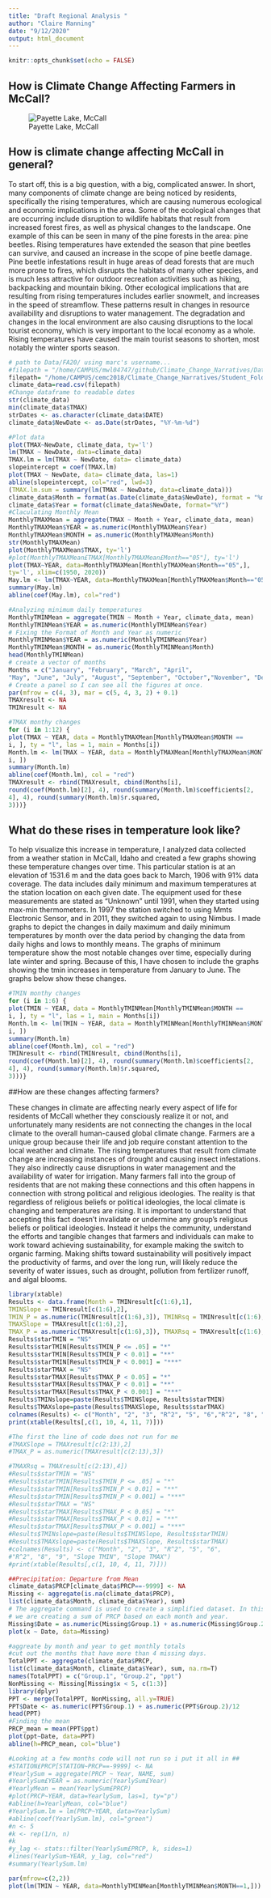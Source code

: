 ```yaml
---
title: "Draft Regional Analysis "
author: "Claire Manning"
date: "9/12/2020"
output: html_document
---
```


```r
knitr::opts_chunk$set(echo = FALSE)
```

## How is Climate Change Affecting Farmers in McCall?

![Payette Lake, McCall](https://www.weather-us.com/weather/images/city/4/3/2349334-1500.jpg)

## How is climate change affecting McCall in general?

To start off, this is a big question, with a big, complicated answer. In short, many components of climate change are being noticed by residents, specifically the rising temperatures, which are causing numerous ecological and economic implications in the area. Some of the ecological changes that are occurring include disruption to wildlife habitats that result from increased forest fires, as well as physical changes to the landscape. One example of this can be seen in many of the pine forests in the area: pine beetles. Rising temperatures have extended the season that pine beetles can survive, and caused an increase in the scope of pine beetle damage. Pine beetle infestations result in huge areas of dead forests that are much more prone to fires, which disrupts the habitats of many other species, and is much less attractive for outdoor recreation activities such as hiking, backpacking and mountain biking. Other ecological implications that are resulting from rising temperatures includes earlier snowmelt, and increases in the speed of streamflow. These patterns result in changes in resource availability and disruptions to water management. The degradation and changes in the local environment are also causing disruptions to the local tourist economy, which is very important to the local economy as a whole. Rising temperatures have caused the main tourist seasons to shorten, most notably the winter sports season. 


```r
# path to Data/FA20/ using marc's username...
#filepath = "/home/CAMPUS/mwl04747/github/Climate_Change_Narratives/Data/FA20/manning_mccall_data.csv"
filepath= "/home/CAMPUS/cemc2018/Climate_Change_Narratives/Student_Folders/Manning/manning_mccall_data.csv"
climate_data=read.csv(filepath)
#Change dataframe to readable dates
str(climate_data)
min(climate_data$TMAX)
strDates <- as.character(climate_data$DATE)
climate_data$NewDate <- as.Date(strDates, "%Y-%m-%d")
```
```r
#Plot data
plot(TMAX~NewDate, climate_data, ty='l') 
lm(TMAX ~ NewDate, data=climate_data)
TMAX.lm = lm(TMAX ~ NewDate, data= climate_data)
slopeintercept = coef(TMAX.lm)
plot(TMAX ~ NewDate, data= climate_data, las=1)
abline(slopeintercept, col="red", lwd=3)
(TMAX.lm.sum = summary(lm(TMAX ~ NewDate, data=climate_data)))
climate_data$Month = format(as.Date(climate_data$NewDate), format = "%m")
climate_data$Year = format(climate_data$NewDate, format="%Y")
#Claculating Monthly Mean
MonthlyTMAXMean = aggregate(TMAX ~ Month + Year, climate_data, mean)
MonthlyTMAXMean$YEAR = as.numeric(MonthlyTMAXMean$Year)
MonthlyTMAXMean$MONTH = as.numeric(MonthlyTMAXMean$Month)
str(MonthlyTMAXMean)
plot(MonthlyTMAXMean$TMAX, ty='l')
#plot(MonthlyTMAXMean£TMAX[MonthlyTMAXMean£Month=="05"], ty='l')
plot(TMAX~YEAR, data=MonthlyTMAXMean[MonthlyTMAXMean$Month=="05",],
ty='l', xlim=c(1950, 2020))
May.lm <- lm(TMAX~YEAR, data=MonthlyTMAXMean[MonthlyTMAXMean$Month=="05",])
summary(May.lm)
abline(coef(May.lm), col="red")
```
```r
#Analyzing minimum daily temperatures
MonthlyTMINMean = aggregate(TMIN ~ Month + Year, climate_data, mean)
MonthlyTMINMean$YEAR = as.numeric(MonthlyTMINMean$Year)
# Fixing the Format of Month and Year as numeric
MonthlyTMINMean$YEAR = as.numeric(MonthlyTMINMean$Year)
MonthlyTMINMean$MONTH = as.numeric(MonthlyTMINMean$Month)
head(MonthlyTMINMean)
# create a vector of months
Months = c("January", "February", "March", "April",
"May", "June", "July", "August", "September", "October","November", "December")
# Create a panel so I can see all the figures at once.
par(mfrow = c(4, 3), mar = c(5, 4, 3, 2) + 0.1)
TMAXresult <- NA
TMINresult <- NA
```


```r
#TMAX monthy changes
for (i in 1:12) {
plot(TMAX ~ YEAR, data = MonthlyTMAXMean[MonthlyTMAXMean$MONTH ==
i, ], ty = "l", las = 1, main = Months[i])
Month.lm <- lm(TMAX ~ YEAR, data = MonthlyTMAXMean[MonthlyTMAXMean$MONTH ==
i, ])
summary(Month.lm)
abline(coef(Month.lm), col = "red")
TMAXresult <- rbind(TMAXresult, cbind(Months[i],
round(coef(Month.lm)[2], 4), round(summary(Month.lm)$coefficients[2,
4], 4), round(summary(Month.lm)$r.squared,
3)))}
```



## What do these rises in temperature look like?

 To help visualize this increase in temperature, I analyzed data collected from a weather station in McCall, Idaho and created a few graphs showing these temperature changes over time. This particular station is at an elevation of 1531.6 m and the data goes back to March, 1906 with 91% data coverage. The data includes daily minimum and maximum temperatures at the station location on each given date. The equipment used for these measurements are stated as “Unknown” until 1991, when they started using max-min thermometers. In 1997 the station switched to using Mmts Electronic Sensor, and in 2011, they switched again to using Nimbus. I made graphs to depict the changes in daily maximum and daily minimum temperatures by month over the data period by changing the data from daily highs and lows to monthly means. The graphs of minimum temperature show the most notable changes over time, especially during late winter and spring. Because of this, I have chosen to include the graphs showing the tmin increases in temperature from January to June. The graphs below show these changes.


```r
#TMIN monthy changes
for (i in 1:6) {
plot(TMIN ~ YEAR, data = MonthlyTMINMean[MonthlyTMINMean$MONTH ==
i, ], ty = "l", las = 1, main = Months[i])
Month.lm <- lm(TMIN ~ YEAR, data = MonthlyTMINMean[MonthlyTMINMean$MONTH ==
i, ])
summary(Month.lm)
abline(coef(Month.lm), col = "red")
TMINresult <- rbind(TMINresult, cbind(Months[i],
round(coef(Month.lm)[2], 4), round(summary(Month.lm)$coefficients[2,
4], 4), round(summary(Month.lm)$r.squared,
3)))}
```
##How are these changes affecting farmers?

These changes in climate are affecting nearly every aspect of life for residents of McCall whether they consciously realize it or not, and unfortunately many residents are not connecting the changes in the local climate to the overall human-caused global climate change. Farmers are a unique group because their life and job require constant attention to the local weather and climate. The rising temperatures that result from climate change are increasing instances of drought and causing insect infestations. They also indirectly cause disruptions in water management and the availability of water for irrigation. Many farmers fall into the group of residents that are not making these connections and this often happens in connection with strong political and religious ideologies. The reality is that regardless of religious beliefs or political ideologies, the local climate is changing and temperatures are rising. It is important to understand that accepting this fact doesn’t invalidate or undermine any group’s religious beliefs or political ideologies. Instead it helps the community, understand the efforts and tangible changes that farmers and individuals can make to work toward achieving sustainability, for example making the switch to organic farming. Making shifts toward sustainability will positively impact the productivity of farms, and over the long run, will likely reduce the severity of water issues, such as drought, pollution from fertilizer runoff, and algal blooms. 



```r
library(xtable)
Results <- data.frame(Month = TMINresult[c(1:6),1],
TMINSlope = TMINresult[c(1:6),2],
TMIN_P = as.numeric(TMINresult[c(1:6),3]), TMINRsq = TMINresult[c(1:6),4],
TMAXSlope = TMAXresult[c(1:6),2],
TMAX_P = as.numeric(TMAXresult[c(1:6),3]), TMAXRsq = TMAXresult[c(1:6),4])
Results$starTMIN = "NS"
Results$starTMIN[Results$TMIN_P <= .05] = "*" 
Results$starTMIN[Results$TMIN_P < 0.01] = "**" 
Results$starTMIN[Results$TMIN_P < 0.001] = "***" 
Results$starTMAX = "NS"
Results$starTMAX[Results$TMAX_P < 0.05] = "*" 
Results$starTMAX[Results$TMAX_P < 0.01] = "**" 
Results$starTMAX[Results$TMAX_P < 0.001] = "***" 
Results$TMINslope=paste(Results$TMINSlope, Results$starTMIN)
Results$TMAXslope=paste(Results$TMAXSlope, Results$starTMAX) 
colnames(Results) <- c("Month", "2", "3", "R^2", "5", "6","R^2", "8", "9", "Slope TMIN", "Slope TMAX") 
print(xtable(Results[,c(1, 10, 4, 11, 7)]))
```

```r
#The first the line of code does not run for me
#TMAXSlope = TMAXresult[c(2:13),2]
#TMAX_P = as.numeric(TMAXresult[c(2:13),3])

#TMAXRsq = TMAXresult[c(2:13),4])
#Results$starTMIN = "NS"
#Results$starTMIN[Results$TMIN_P <= .05] = "*"
#Results$starTMIN[Results$TMIN_P < 0.01] = "**"
#Results$starTMIN[Results$TMIN_P < 0.001] = "***"
#Results$starTMAX = "NS"
#Results$starTMAX[Results$TMAX_P < 0.05] = "*"
#Results$starTMAX[Results$TMAX_P < 0.01] = "**"
#Results$starTMAX[Results$TMAX_P < 0.001] = "***"
#Results$TMINslope=paste(Results$TMINSlope, Results$starTMIN)
#Results$TMAXslope=paste(Results$TMAXSlope, Results$starTMAX)
#colnames(Results) <- c("Month", "2", "3", "R^2", "5", "6",
#"R^2", "8", "9", "Slope TMIN", "Slope TMAX")
#print(xtable(Results[,c(1, 10, 4, 11, 7)]))
```


```r
##Precipitation: Departure from Mean
climate_data$PRCP[climate_data$PRCP==-9999] <- NA
Missing <- aggregate(is.na(climate_data$PRCP),
list(climate_data$Month, climate_data$Year), sum)
# The aggregate command is used to create a simplified dataset. In this case
# we are creating a sum of PRCP based on each month and year.
Missing$Date = as.numeric(Missing$Group.1) + as.numeric(Missing$Group.2)/12
plot(x ~ Date, data=Missing)
```


```r
#aggreate by month and year to get monthly totals
#cut out the months that have more than 4 missing days.
TotalPPT <- aggregate(climate_data$PRCP,
list(climate_data$Month, climate_data$Year), sum, na.rm=T)
names(TotalPPT) = c("Group.1", "Group.2", "ppt")
NonMissing <- Missing[Missing$x < 5, c(1:3)]
library(dplyr)
PPT <- merge(TotalPPT, NonMissing, all.y=TRUE)
PPT$Date <- as.numeric(PPT$Group.1) + as.numeric(PPT$Group.2)/12
head(PPT)
#Finding the mean
PRCP_mean = mean(PPT$ppt)
plot(ppt~Date, data=PPT)
abline(h=PRCP_mean, col="blue")
```


```r
#Looking at a few months code will not run so i put it all in ##
#STATION£PRCP[STATION~PRCP==-9999] <- NA
#YearlySum = aggregate(PRCP ~ Year, NAME, sum)
#YearlySum£YEAR = as.numeric(YearlySum£Year)
#YearlyMean = mean(YearlySum£PRCP)
#plot(PRCP~YEAR, data=YearlySum, las=1, ty="p")
#abline(h=YearlyMean, col="blue")
#YearlySum.lm = lm(PRCP~YEAR, data=YearlySum)
#abline(coef(YearlySum.lm), col="green")
#n <- 5
#k <- rep(1/n, n)
#k
#y_lag <- stats::filter(YearlySum£PRCP, k, sides=1)
#lines(YearlySum~YEAR, y_lag, col="red")
#summary(YearlySum.lm)
```


```r
par(mfrow=c(2,2))
plot(lm(TMIN ~ YEAR, data=MonthlyTMINMean[MonthlyTMINMean$MONTH==1,]))
```

